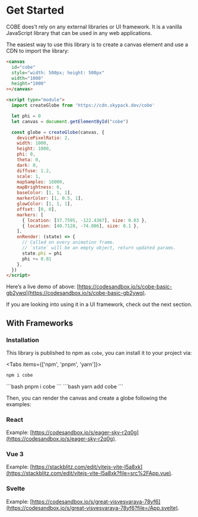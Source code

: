 
# Get Started

COBE does’t rely on any external libraries or UI framework. It is a vanilla JavaScript library that can be used in any web applications.

The easiest way to use this library is to create a canvas element and use a CDN to import the library:

```html filename="index.html"
<canvas
  id="cobe"
  style="width: 500px; height: 500px"
  width="1000"
  height="1000"
></canvas>

<script type="module">
  import createGlobe from 'https://cdn.skypack.dev/cobe'

  let phi = 0
  let canvas = document.getElementById("cobe")

  const globe = createGlobe(canvas, {
    devicePixelRatio: 2,
    width: 1000,
    height: 1000,
    phi: 0,
    theta: 0,
    dark: 0,
    diffuse: 1.2,
    scale: 1,
    mapSamples: 16000,
    mapBrightness: 6,
    baseColor: [1, 1, 1],
    markerColor: [1, 0.5, 1],
    glowColor: [1, 1, 1],
    offset: [0, 0],
    markers: [
      { location: [37.7595, -122.4367], size: 0.03 },
      { location: [40.7128, -74.006], size: 0.1 },
    ],
    onRender: (state) => {
      // Called on every animation frame.
      // `state` will be an empty object, return updated params.
      state.phi = phi
      phi += 0.01
    },
  })
</script>
```

Here’s a live demo of above: [https://codesandbox.io/s/cobe-basic-gb2ywq](https://codesandbox.io/s/cobe-basic-gb2ywq).

If you are looking into using it in a UI framework, check out the next section.

## With Frameworks

### Installation

This library is published to npm as `cobe`, you can install it to your project via:

<Tabs items={['npm', 'pnpm', 'yarn']}>
  <Tab>
```bash
npm i cobe
```
  </Tab>
  <Tab>
```bash
pnpm i cobe
```
  </Tab>
  <Tab>
```bash
yarn add cobe
```
  </Tab>
</Tabs>

Then, you can render the canvas and create a globe following the examples:

### React

Example: [https://codesandbox.io/s/eager-sky-r2q0g](https://codesandbox.io/s/eager-sky-r2q0g).

### Vue 3

Example: [https://stackblitz.com/edit/vitejs-vite-l5a8xk](https://stackblitz.com/edit/vitejs-vite-l5a8xk?file=src%2FApp.vue).

### Svelte

Example: [https://codesandbox.io/s/great-visvesvaraya-78yf6](https://codesandbox.io/s/great-visvesvaraya-78yf6?file=/App.svelte).

